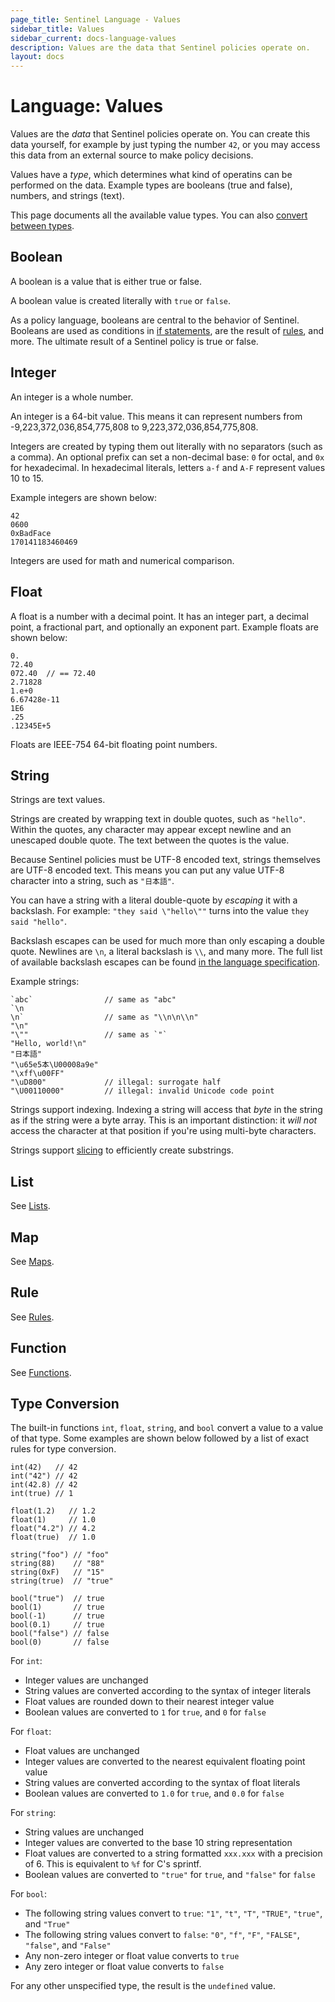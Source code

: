 ```yaml
---
page_title: Sentinel Language - Values
sidebar_title: Values
sidebar_current: docs-language-values
description: Values are the data that Sentinel policies operate on.
layout: docs
---
```


# Language: Values

Values are the _data_ that Sentinel policies operate on. You can create this
data yourself, for example by just typing the number `42`, or you may access
this data from an external source to make policy decisions.

Values have a _type_, which determines what kind of operatins can be performed
on the data. Example types are booleans (true and false), numbers,
and strings (text).

This page documents all the available value types. You can also
[convert between types](#type-conversion).

## Boolean

A boolean is a value that is either true or false.

A boolean value is created literally with `true` or `false`.

As a policy language, booleans are central to the behavior of Sentinel.
Booleans are used as conditions in [if statements](/sentinel/language/conditionals),
are the result of [rules](/sentinel/language/rules), and more. The ultimate
result of a Sentinel policy is true or false.

## Integer

An integer is a whole number.

An integer is a 64-bit value. This means it can represent numbers from
-9,223,372,036,854,775,808 to 9,223,372,036,854,775,808.

Integers are created by typing them out literally with no
separators (such as a comma). An optional prefix can set a non-decimal base:
`0` for octal, and `0x` for hexadecimal. In hexadecimal literals, letters
`a-f` and `A-F` represent values 10 to 15.

Example integers are shown below:

```sentinel
42
0600
0xBadFace
170141183460469
```

Integers are used for math and numerical comparison.

## Float

A float is a number with a decimal point. It has an integer part, a decimal
point, a fractional part, and optionally an exponent part. Example
floats are shown below:

```sentinel
0.
72.40
072.40  // == 72.40
2.71828
1.e+0
6.67428e-11
1E6
.25
.12345E+5
```

Floats are IEEE-754 64-bit floating point numbers.

## String

Strings are text values.

Strings are created by wrapping text in double quotes, such as `"hello"`.
Within the quotes, any character may appear except newline and an unescaped
double quote. The text between the quotes is the value.

Because Sentinel policies must be UTF-8 encoded text, strings themselves are
UTF-8 encoded text. This means you can put any value UTF-8 character into
a string, such as `"日本語"`.

You can have a string with a literal double-quote by _escaping_ it with
a backslash. For example: `"they said \"hello\""` turns into the value
`they said "hello"`.

Backslash escapes can be used for much more than only escaping a double quote.
Newlines are `\n`, a literal backslash is `\\`, and many more. The full list
of available backslash escapes can be found
[in the language specification](/sentinel/language/spec#string-literals).

Example strings:

```sentinel
`abc`                // same as "abc"
`\n
\n`                  // same as "\\n\n\\n"
"\n"
"\""                 // same as `"`
"Hello, world!\n"
"日本語"
"\u65e5本\U00008a9e"
"\xff\u00FF"
"\uD800"             // illegal: surrogate half
"\U00110000"         // illegal: invalid Unicode code point
```

Strings support indexing. Indexing a string will access that _byte_
in the string as if the string were a byte array. This is an important
distinction: it _will not_ access the character at that position if you're
using multi-byte characters.

Strings support [slicing](/sentinel/language/slices) to efficiently create
substrings.

## List

See [Lists](/sentinel/language/lists).

## Map

See [Maps](/sentinel/language/maps).

## Rule

See [Rules](/sentinel/language/rules).

## Function

See [Functions](/sentinel/language/functions).

## Type Conversion

The built-in functions `int`, `float`, `string`, and `bool` convert a value to a
value of that type. Some examples are shown below followed by a list of exact
rules for type conversion.

```sentinel
int(42)   // 42
int("42") // 42
int(42.8) // 42
int(true) // 1

float(1.2)   // 1.2
float(1)     // 1.0
float("4.2") // 4.2
float(true)  // 1.0

string("foo") // "foo"
string(88)    // "88"
string(0xF)   // "15"
string(true)  // "true"

bool("true")  // true
bool(1)       // true
bool(-1)      // true
bool(0.1)     // true
bool("false") // false
bool(0)       // false
```

For `int`:

- Integer values are unchanged
- String values are converted according to the syntax of integer literals
- Float values are rounded down to their nearest integer value
- Boolean values are converted to `1` for `true`, and `0` for `false`

For `float`:

- Float values are unchanged
- Integer values are converted to the nearest equivalent floating point value
- String values are converted according to the syntax of float literals
- Boolean values are converted to `1.0` for `true`, and `0.0` for `false`

For `string`:

- String values are unchanged
- Integer values are converted to the base 10 string representation
- Float values are converted to a string formatted `xxx.xxx` with a precision of 6. This is equivalent to `%f` for C's sprintf.
- Boolean values are converted to `"true"` for `true`, and `"false"` for `false`

For `bool`:

- The following string values convert to `true`: `"1"`, `"t"`, `"T"`, `"TRUE"`, `"true"`, and `"True"`
- The following string values convert to `false`: `"0"`, `"f"`, `"F"`, `"FALSE"`, `"false"`, and `"False"`
- Any non-zero integer or float value converts to `true`
- Any zero integer or float value converts to `false`

For any other unspecified type, the result is the `undefined` value.
